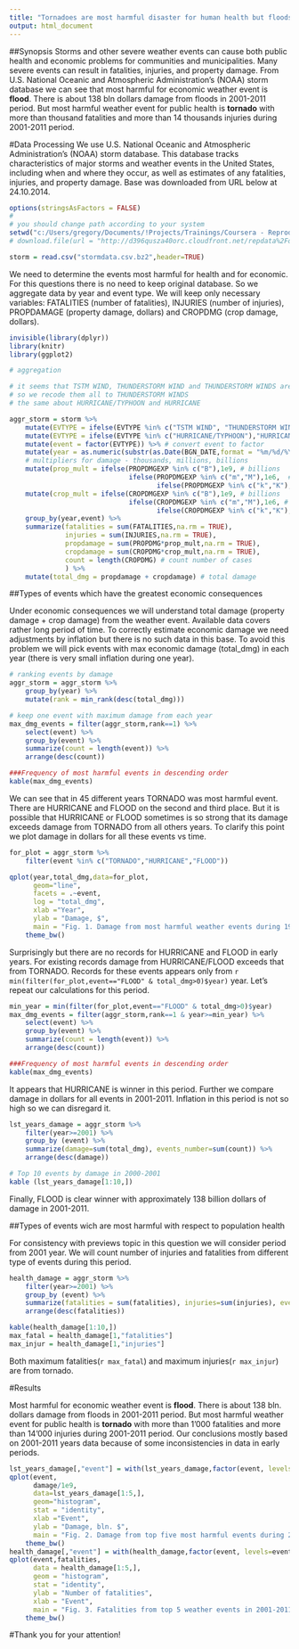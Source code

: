 ```yaml
---
title: "Tornadoes are most harmful disaster for human health but floods has more serious economic consequences"
output: html_document
---
```


##Synopsis
Storms and other severe weather events can cause both public health and economic problems for communities and municipalities. Many severe events can result in fatalities, injuries, and property damage. From U.S. National Oceanic and Atmospheric Administration's (NOAA) storm database we can see that most harmful for economic weather event is **flood**. There is about 138 bln dollars damage from floods in 2001-2011 period. But most harmful weather event for public health is **tornado** with more than thousand fatalities and more than 14 thousands injuries during 2001-2011 period.



#Data Processing
We use U.S. National Oceanic and Atmospheric Administration's (NOAA) storm database. This database tracks characteristics of major storms and weather events in the United States, including when and where they occur, as well as estimates of any fatalities, injuries, and property damage. Base was downloaded from URL below at 24.10.2014. 


```r
options(stringsAsFactors = FALSE)
#
# you should change path according to your system
setwd("c:/Users/gregory/Documents/!Projects/Trainings/Coursera - Reproducible Research/RepData_PA2/")
# download.file(url = "http://d396qusza40orc.cloudfront.net/repdata%2Fdata%2FStormData.csv.bz2",destfile = "stormdata.csv.bz2")

storm = read.csv("stormdata.csv.bz2",header=TRUE)

```

We need to determine the events most harmful for health and for economic. For this questions there is no need to keep original database. So we aggregate data by year and event type. We will keep only necessary variables: FATALITIES (number of fatalities), INJURIES (number of injuries), PROPDAMAGE (property damage, dollars) and CROPDMG (crop damage, dollars).

```r
invisible(library(dplyr))
library(knitr)
library(ggplot2)

# aggregation

# it seems that TSTM WIND, THUNDERSTORM WIND and THUNDERSTORM WINDS are the same thing
# so we recode them all to THUNDERSTORM WINDS
# the same about HURRICANE/TYPHOON and HURRICANE

aggr_storm = storm %>% 
    mutate(EVTYPE = ifelse(EVTYPE %in% c("TSTM WIND", "THUNDERSTORM WIND"),"THUNDERSTORM WINDS",EVTYPE)) %>%
    mutate(EVTYPE = ifelse(EVTYPE %in% c("HURRICANE/TYPHOON"),"HURRICANE",EVTYPE)) %>%
    mutate(event = factor(EVTYPE)) %>% # convert event to factor
    mutate(year = as.numeric(substr(as.Date(BGN_DATE,format = "%m/%d/%Y %H:%M:%S"),1,4))) %>% # extract year
    # multipliers for damage - thousands, millions, billions
    mutate(prop_mult = ifelse(PROPDMGEXP %in% c("B"),1e9, # billions
                              ifelse(PROPDMGEXP %in% c("m","M"),1e6,  # millions
                                     ifelse(PROPDMGEXP %in% c("k","K"),1e3,0)))) %>% # multiplier for damage
    mutate(crop_mult = ifelse(CROPDMGEXP %in% c("B"),1e9, # billions
                              ifelse(CROPDMGEXP %in% c("m","M"),1e6, # millions
                                     ifelse(CROPDMGEXP %in% c("k","K"),1e3,0)))) %>% # multiplier for damage
    group_by(year,event) %>%
    summarize(fatalities = sum(FATALITIES,na.rm = TRUE),
              injuries = sum(INJURIES,na.rm = TRUE),
              propdamage = sum(PROPDMG*prop_mult,na.rm = TRUE),
              cropdamage = sum(CROPDMG*crop_mult,na.rm = TRUE),
              count = length(CROPDMG) # count number of cases
              ) %>%
    mutate(total_dmg = propdamage + cropdamage) # total damage

```

##Types of events which have the greatest economic consequences
 
Under economic consequences we will understand total damage (property damage + crop damage) from the weather event. Available data covers rather long period of time. To correctly estimate economic damage we need adjustments by inflation but there is no such data in this base. To avoid this problem we will pick events with max economic damage (total_dmg) in each year (there is very small inflation during one year).

```r

# ranking events by damage
aggr_storm = aggr_storm %>%
    group_by(year) %>%
    mutate(rank = min_rank(desc(total_dmg)))

# keep one event with maximum damage from each year 
max_dmg_events = filter(aggr_storm,rank==1) %>% 
    select(event) %>% 
    group_by(event) %>%
    summarize(count = length(event)) %>%
    arrange(desc(count))

###Frequency of most harmful events in descending order
kable(max_dmg_events)
```

We can see that in 45 different years TORNADO was most harmful event. There are HURRICANE and FLOOD on the second and third place. But it is possible that HURRICANE or FLOOD sometimes is so strong that its damage exceeds damage from TORNADO from all others years. To clarify this point we plot damage in dollars for all these events vs time.

```r

for_plot = aggr_storm %>%
    filter(event %in% c("TORNADO","HURRICANE","FLOOD"))

qplot(year,total_dmg,data=for_plot,
      geom="line", 
      facets = .~event, 
      log = "total_dmg",
      xlab ="Year", 
      ylab = "Damage, $",
      main = "Fig. 1. Damage from most harmful weather events during 1950-2011") +
    theme_bw()

```

Surprisingly but there are no records for HURRICANE and FLOOD in early years. For existing records damage from HURRICANE/FLOOD exceeds that from TORNADO. Records for these events appears only from `r min(filter(for_plot,event=="FLOOD" & total_dmg>0)$year)` year. Let's repeat our calculations for this period.

```r
min_year = min(filter(for_plot,event=="FLOOD" & total_dmg>0)$year)
max_dmg_events = filter(aggr_storm,rank==1 & year>=min_year) %>% 
    select(event) %>% 
    group_by(event) %>%
    summarize(count = length(event)) %>%
    arrange(desc(count))

###Frequency of most harmful events in descending order
kable(max_dmg_events)

```

It appears that HURRICANE is winner in this period. Further we compare damage in dollars for all events in 2001-2011. Inflation in this period is not so high so we can disregard it.

```r
lst_years_damage = aggr_storm %>% 
    filter(year>=2001) %>%
    group_by (event) %>%
    summarize(damage=sum(total_dmg), events_number=sum(count)) %>%
    arrange(desc(damage))

# Top 10 events by damage in 2000-2001
kable (lst_years_damage[1:10,])


```

Finally, FLOOD is clear winner with approximately 138 billion dollars of damage in 2001-2011.

##Types of events wich are most harmful with respect to population health

For consistency with previews topic in this question we will consider period from 2001 year. We will count number of injuries and fatalities from different type of events during this period.

```r
health_damage = aggr_storm %>% 
    filter(year>=2001) %>%
    group_by (event) %>%
    summarize(fatalities = sum(fatalities), injuries=sum(injuries), events_number=sum(count)) %>%
    arrange(desc(fatalities))

kable(health_damage[1:10,])
max_fatal = health_damage[1,"fatalities"]
max_injur = health_damage[1,"injuries"]


```

Both maximum fatalities(`r max_fatal`) and maximum injuries(`r max_injur`) are from tornado.

#Results

Most harmful for economic weather event is **flood**. There is about 138 bln. dollars damage from floods in 2001-2011 period. But most harmful weather event for public health is **tornado** with more than 1'000 fatalities and more than 14'000 injuries during 2001-2011 period. Our conclusions mostly based on 2001-2011 years data because of some inconsistencies in data in early periods.
```r
lst_years_damage[,"event"] = with(lst_years_damage,factor(event, levels=event))
qplot(event,
      damage/1e9,
      data=lst_years_damage[1:5,],
      geom="histogram", 
      stat = "identity",
      xlab ="Event", 
      ylab = "Damage, bln. $",
      main = "Fig. 2. Damage from top five most harmful events during 2001-2011") +
    theme_bw()
health_damage[,"event"] = with(health_damage,factor(event, levels=event))
qplot(event,fatalities, 
      data = health_damage[1:5,], 
      geom = "histogram",
      stat = "identity",
      ylab = "Number of fatalities",
      xlab = "Event",
      main = "Fig. 3. Fatalities from top 5 weather events in 2001-2011") +
    theme_bw()

```


#Thank you for your attention!


